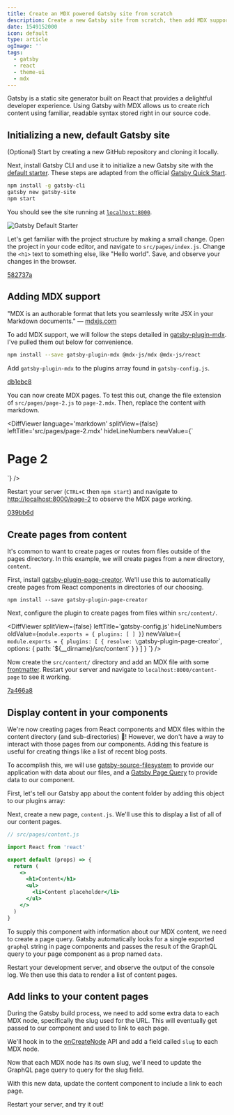 ```yaml
---
title: Create an MDX powered Gatsby site from scratch
description: Create a new Gatsby site from scratch, then add MDX support and style with Theme UI.
date: 1549152000
icon: default
type: article
ogImage: ''
tags:
  - gatsby
  - react
  - theme-ui
  - mdx
---
```



Gatsby is a static site generator built on React that provides a delightful developer experience. Using Gatsby with MDX allows us to create rich content using familiar, readable syntax stored right in our source code.

## Initializing a new, default Gatsby site

(Optional) Start by creating a new GitHub repository and cloning it locally.

Next, install Gatsby CLI and use it to initialize a new Gatsby site with the [default starter](https://github.com/gatsbyjs/gatsby-starter-default). These steps are adapted from the official [Gatsby Quick Start](https://www.gatsbyjs.org/docs/quick-start).

```bash
npm install -g gatsby-cli
gatsby new gatsby-site
npm start
```

You should see the site running at [`localhost:8000`](http://localhost:8000).

![Gatsby Default Starter](./gatsby-default-starter.png)

Let's get familiar with the project structure by making a small change. Open the project in your code editor, and navigate to `src/pages/index.js`. Change the `<h1>` text to something else, like "Hello world". Save, and observe your changes in the browser.

[582737a](https://github.com/RyanWarner/gatsby-starter-mdx-theme-ui/pull/1/commits/582737aa360a6a6aebb8b77c0b8676d5333b6520)

## Adding MDX support

"MDX is an authorable format that lets you seamlessly write JSX in your Markdown documents." — [mdxjs.com](https://mdxjs.com/)

To add MDX support, we will follow the steps detailed in [gatsby-plugin-mdx](https://www.gatsbyjs.org/packages/gatsby-plugin-mdx/#installation). I've pulled them out below for convenience.

```bash
npm install --save gatsby-plugin-mdx @mdx-js/mdx @mdx-js/react
```

Add ``gatsby-plugin-mdx`` to the plugins array found in `gatsby-config.js`.

<MdxPluginDiff />

[db1ebc8](https://github.com/RyanWarner/gatsby-starter-mdx-theme-ui/pull/1/commits/db1ebc87c74c90d45c36c66badfbccbe48860790)

You can now create MDX pages. To test this out, change the file extension of `src/pages/page-2.js` to `page-2.mdx`. Then, replace the content with markdown.

<DiffViewer
  language='markdown'
  splitView={false}
  leftTitle='src/pages/page-2.mdx'
  hideLineNumbers
  newValue={`
# Page 2
  `}
/>

Restart your server (`CTRL+C` then `npm start`) and navigate to [http://localhost:8000/page-2](http://localhost:8000/page-2) to observe the MDX page working.

[039bb6d](https://github.com/RyanWarner/gatsby-starter-mdx-theme-ui/pull/1/commits/039bb6da6b4fec403b07cee33a456ed61d66b656)

## Create pages from content

It's common to want to create pages or routes from files outside of the pages directory. In this example, we will create pages from a new directory, `content`.

First, install [gatsby-plugin-page-creator](https://www.gatsbyjs.org/packages/gatsby-plugin-page-creator/). We'll use this to automatically create pages from React components in directories of our choosing.

```
npm install --save gatsby-plugin-page-creator
```

Next, configure the plugin to create pages from files within `src/content/`.

<DiffViewer
  splitView={false}
  leftTitle='gatsby-config.js'
  hideLineNumbers
  oldValue={`
module.exports = {
  plugins: [
  ]
}
  `}
  newValue={`
module.exports = {
  plugins: [
    {
      resolve: \`gatsby-plugin-page-creator\`,
      options: {
        path: \`\${__dirname}/src/content\`
      }
    }
  ]
}
  `}
/>

Now create the `src/content/` directory and add an MDX file with some [frontmatter](https://www.gatsbyjs.org/docs/adding-markdown-pages/#frontmatter-for-metadata-in-markdown-files). Restart your server and navigate to `localhost:8000/content-page` to see it working.

<NewMdxPage />

[7a466a8](https://github.com/RyanWarner/gatsby-starter-mdx-theme-ui/pull/1/commits/7a466a813bf089c61292e1c25d14745c0853ff54)

## Display content in your components

We're now creating pages from React components and MDX files within the content directory (and sub-directories) 🎉! However, we don't have a way to interact with those pages from our components. Adding this feature is useful for creating things like a list of recent blog posts.

To accomplish this, we will use [gatsby-source-filesystem](https://www.gatsbyjs.org/pac[kages/gatsby-source-filesystem/) to provide our application with data about our files, and a [Gatsby Page Query](https://www.gatsbyjs.org/docs/page-query/) to provide data to our component.

First, let's tell our Gatsby app about the content folder by adding this object to our plugins array:

<ContentSource />


Next, create a new page, `content.js`. We'll use this to display a list of all of our content pages.

```jsx
// src/pages/content.js

import React from 'react'

export default (props) => {
  return (
    <>
      <h1>Content</h1>
      <ul>
        <li>Content placeholder</li>
      </ul>
    </>
  )
}
```

To supply this component with information about our MDX content, we need to create a page query. Gatsby automatically looks for a single exported `graphql` string in page components and passes the result of the GraphQL query to your page component as a prop named `data`.

<AddGraphql />

Restart your development server, and observe the output of the console log. We then use this data to render a list of content pages.

## Add links to your content pages

During the Gatsby build process, we need to add some extra data to each MDX node, specifically the slug used for the URL. This will eventually get passed to our component and used to link to each page.

We'll hook in to the [onCreateNode](https://www.gatsbyjs.org/docs/node-apis/#onCreateNode) API and add a field called `slug` to each MDX node.

<OnCreateNode />

Now that each MDX node has its own slug, we'll need to update the GraphQL page query to query for the slug field.

<GraphqlSlug />

With this new data, update the content component to include a link to each page.

<ContentDiff />


Restart your server, and try it out!
